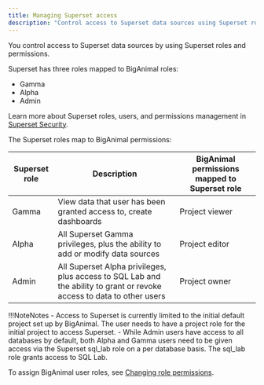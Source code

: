 ```yaml
---
title: Managing Superset access
description: "Control access to Superset data sources using Superset roles and permissions"
---
```


You control access to Superset data sources by using Superset roles and permissions. 

Superset has three roles mapped to BigAnimal roles:

- Gamma
- Alpha
- Admin

Learn more about Superset roles, users, and permissions management in [Superset Security](https://superset.apache.org/docs/security). 

The Superset roles map to BigAnimal permissions:

| Superset role |                                                      Description                                                       | BigAnimal permissions mapped to Superset role |
| ------------- | ---------------------------------------------------------------------------------------------------------------------- | --------------------------------------------- |
| Gamma         | View data that user has been granted access to, create dashboards                                                      | Project viewer                                       |
| Alpha         | All Superset Gamma privileges, plus the ability to add or modify data sources                                          | Project editor                                  |
| Admin         | All Superset Alpha privileges, plus access to SQL Lab and the ability to grant or revoke access to data to other users | Project owner                                 |

!!!NoteNotes
    - Access to Superset is currently limited to the initial default project set up by BigAnimal. The user needs to have a project role for the initial project to access Superset.
    - While Admin users have access to all databases by default, both Alpha and Gamma users need to be given access via the Superset sql_lab role on a per database basis. The sql_lab role grants access to SQL Lab. 

To assign BigAnimal user roles, see [Changing role permissions](01_portal_access/#assign-roles-to-users).
